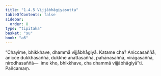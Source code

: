 ```yaml
---
title: "1.4.5 Vijjābhāgiyasutta"
tableOfContents: false
sidebar:
  order: 8
type: "tipitaka"
basket: "su"
book: "a6"
---
```



<DynamicBreadcrumb />

<Division number="35" book="a6">

<Paragraph number="237" book="a6">
“Chayime, bhikkhave, dhammā vijjābhāgiyā. Katame cha? Aniccasaññā, anicce dukkhasaññā, dukkhe anattasaññā, pahānasaññā, virāgasaññā, nirodhasaññā—  ime kho, bhikkhave, cha dhammā vijjābhāgiyā”ti.

</Paragraph>
</Division>

<Paragraph number="238" type="center" book="a6">
Pañcamaṃ.
</Paragraph>